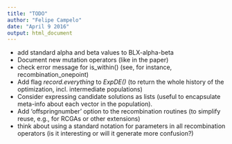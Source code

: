 ```yaml
---
title: "TODO"
author: "Felipe Campelo"
date: "April 9 2016"
output: html_document
---
```


- add standard alpha and beta values to BLX-alpha-beta
- Document new mutation operators (like in the paper)
- check error message for is_within() (see, for instance, recombination\_onepoint)  
- Add flag _record.everything_ to _ExpDE()_ (to return the whole history of the 
optimization, incl. intermediate populations)
- Consider expressing candidate solutions as lists (useful to encapsulate 
meta-info about each vector in the population).
- Add 'offspringnumber' option to the recombination routines (to simplify reuse, 
    e.g., for RCGAs or other extensions)
- think about using a standard notation for parameters in all recombination 
    operators (is it interesting or will it generate more confusion?)
